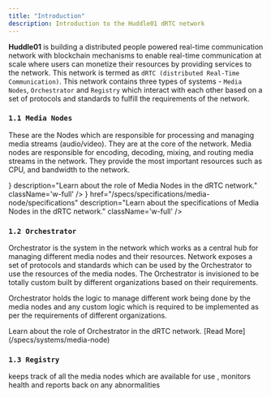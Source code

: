 ```yaml
---
title: "Introduction"
description: Introduction to the Huddle01 dRTC network
---
```



**Huddle01** is building a distributed people powered real-time communication network with blockchain mechanisms to enable real-time communication at scale
where users can monetize their resources by providing services to the network. This network is termed as `dRTC (distributed Real-Time Communication)`.
This network contains three types of systems - `Media Nodes`, `Orchestrator` and `Registry` which interact with each other based on a set of 
protocols and standards to fulfill the requirements of the network.


### `1.1 Media Nodes`
These are the Nodes which are responsible for processing and managing media streams (audio/video). They are at the core of the network.
Media nodes are responsible for encoding, decoding, mixing, and routing media streams in the network. They provide the most important
resources such as CPU, and bandwidth to the network.

<Cards className='w-full' >
  <Card
    title="Understanding Media Nodes"
    href="/specs/systems/media-node"
    icon={<FastForward />}
    description="Learn about the role of Media Nodes in the dRTC network."
    className='w-full'
  />
  <Card
    title="Specifications of Media Nodes"
    icon={<Cpu />}
    href="/specs/specifications/media-node/specifications"
    description="Learn about the specifications of Media Nodes in the dRTC network."
    className='w-full'
  />
</Cards>

### `1.2 Orchestrator`
Orchestrator is the system in the network which works as a central hub for managing different media nodes and their resources. Network exposes
a set of protocols and standards which can be used by the Orchestrator to use the resources of the media nodes. The Orchestrator is invisioned to
be totally custom built by different organizations based on their requirements. 

Orchestrator holds the logic to manage different work being done by the media nodes and any custom logic which is required to be implemented
as per the requirements of different organizations.

<Callout title="More about Orchestrator" type="info">
  Learn about the role of Orchestrator in the dRTC network.
  [Read More](/specs/systems/media-node)
</Callout>


### `1.3 Registry`
keeps track of all the media nodes which are available for use , monitors health and reports back on any abnormalities
